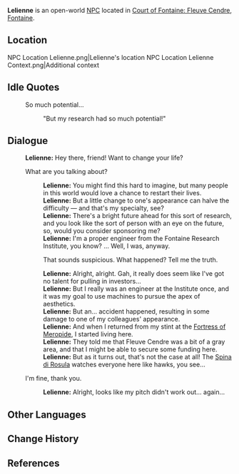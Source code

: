 {{Meta
<!-- Remove this template after adding the missing info -->
|missing_NPC_profile  = yes
}}
{{Character Infobox
|type             = Open-World NPC
|image            = NPC Lelienne.png
|realname         = <!-- Optional, if different from in-game name -->
|deceased         = <!-- Past (for deceased prior to events of the game) or free response -->
|region           = Fontaine
|location         = Fontaine
|affiliation       = Fontaine Research Institute
|affiliationNote   = formerly
|title            = 

|ancestry         = <!-- Clan/family -->
|father           = 
|mother           = 
|spouse           = 
|sibling          = 
|child            = 
|relative         = 

|voiceEN          = 
|voiceCN          = 
|voiceJP          = [https://www.81produce.co.jp/dcms_plusdb/index.php/item?cell003=%E3%81%AA%E8%A1%8C&label=1&page=2&cell004=&name=%E4%BA%8C%E5%AE%AE%E3%80%80%E6%84%9B%E7%90%86&id=441 Ninomiya Eri ({{ja|二宮愛理}})]<ref name="Ninomiya Eri">Twitter: [https://twitter.com/NINOmys/status/1692098944183197711 JP VA Self Announcement] ([https://web.archive.org/web/20230825074503/https://twitter.com/NINOmys/status/1692098944183197711 Archived])</ref>
|voiceKR          = 
|dialoguereward   = 
}}
'''Lelienne''' is an open-world [[NPC]] located in [[Court of Fontaine: Fleuve Cendre]], [[Fontaine]].

==Location==
<gallery>
NPC Location Lelienne.png|Lelienne's location
NPC Location Lelienne Context.png|Additional context
</gallery>
<!--
==Profile==
''(To be added.)''

===Appearance===
''(To be added.)''

==Quests and Events==
{{Quests and Events}}
-->
==Idle Quotes==
{{Dialogue Start}}
: {{DIcon|Idle}} So much potential...
:: {{A|VO Lelienne 01.ogg}} "But my research had so much potential!"
{{Dialogue End}}

==Dialogue==
{{Dialogue Start}}
:'''Lelienne:''' Hey there, friend! Want to change your life?
:{{DIcon}} What are you talking about?
::'''Lelienne:''' You might find this hard to imagine, but many people in this world would love a chance to restart their lives.
::'''Lelienne:''' But a little change to one's appearance can halve the difficulty &mdash; and that's my specialty, see?
::'''Lelienne:''' There's a bright future ahead for this sort of research, and you look like the sort of person with an eye on the future, so, would you consider sponsoring me?
::'''Lelienne:''' I'm a proper engineer from the Fontaine Research Institute, you know? ... Well, I was, anyway.
::{{DIcon}} That sounds suspicious. What happened? Tell me the truth.
::'''Lelienne:''' Alright, alright. Gah, it really does seem like I've got no talent for pulling in investors...
::'''Lelienne:''' But I really was an engineer at the Institute once, and it was my goal to use machines to pursue the apex of aesthetics.
::'''Lelienne:''' But an... accident happened, resulting in some damage to one of my colleagues' appearance.
::'''Lelienne:''' And when I returned from my stint at the [[Fortress of Meropide]], I started living here.
::'''Lelienne:''' They told me that Fleuve Cendre was a bit of a gray area, and that I might be able to secure some funding here.
::'''Lelienne:''' But as it turns out, that's not the case at all! The [[Spina di Rosula]] watches everyone here like hawks, you see...
:{{DIcon}} I'm fine, thank you.
::'''Lelienne:''' Alright, looks like my pitch didn't work out... again...
{{Dialogue End}}
<!--
==Event Dialogue==
===Event Name===
{{Dialogue Start}}
:'''{{subst:PAGENAME}}:'''
{{Dialogue End}}
-->
==Other Languages==
{{Other Languages|default_hidden=1
|en      = Lelienne
|zhs     = 莱莲
|zhs_rm  = Láilián
|zht     = 萊蓮
|zht_rm  = Láilián
|ja      = レリアンヌ
|ko      = 라엘리안
|es      = Lelienne
|fr      = Lelienne
|ru      = Лельен
|th      = Lelienne
|vi      = Lelienne
|de      = Lelienne
|id      = Lelienne
|pt      = Lelienne
|tr      = Lelienne
|it      = Lelienne
}}

==Change History==
{{Change History|4.0}}

==References==
{{Reflist}}